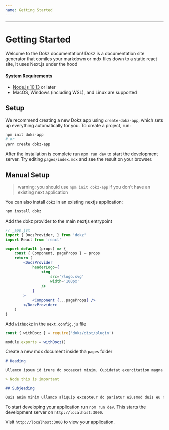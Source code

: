 ```yaml
---
name: Getting Started
---
```


---

# Getting Started

Welcome to the Dokz documentation!
Dokz is a documentation site generator that comiles your markdown or mdx files down to a static react site,
It uses Next.js under the hood

#### System Requirements

-   [Node.js 10.13](https://nodejs.org/) or later
-   MacOS, Windows (including WSL), and Linux are supported

## Setup

We recommend creating a new Dokz app using `create-dokz-app`, which sets up everything automatically for you. To create a project, run:

```bash
npm init dokz-app
# or
yarn create dokz-app
```

After the installation is complete run `npm run dev` to start the development server. Try editing `pages/index.mdx` and see the result on your browser.

## Manual Setup

> warning: you should use `npm init dokz-app` if you don't have an existing next application

You can also install `dokz` in an existing nextjs application:

```bash
npm install dokz
```

Add the dokz provider to the main nextjs entrypoint

```jsx
// _app.jsx
import { DoczProvider, } from 'dokz'
import React from 'react'

export default (props) => {
    const { Component, pageProps } = props
    return (
        <DoczProvider
            headerLogo={
                <img
                    src='/logo.svg'
                    width='100px'
                />
            }
        >
            <Component {...pageProps} />
        </DoczProvider>
    )
}
```

Add `withDokz` in the `next.config.js` file

```js
const { withDocz } = require('dokz/dist/plugin')

module.exports = withDocz()
```

Create a new mdx document inside tha `pages` folder

```md
# Heading

Ullamco ipsum id irure do occaecat minim. Cupidatat exercitation magna sit sunt aliqua voluptate excepteur amet dolor ea do. Consectetur veniam deserunt ullamco irure ullamco. Voluptate magna tempor elit voluptate velit enim dolor nulla sit fugiat exercitation. Anim deserunt Lorem aliquip cillum duis deserunt consequat sit culpa commodo.

> Node this is important

## Subjeading

Quis anim minim ullamco aliquip excepteur do pariatur eiusmod duis eu non. Duis deserunt Lorem nulla non duis voluptate dolore et. Do veniam mollit in do ad id enim anim dolore sint labore quis consequat.
```

To start developing your application run `npm run dev`. This starts the development server on `http://localhost:3000`.

Visit `http://localhost:3000` to view your application.

